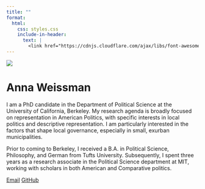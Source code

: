 ```yaml
---
title: ""
format:
  html:
    css: styles.css
    include-in-header:
      text: |
        <link href="https://cdnjs.cloudflare.com/ajax/libs/font-awesome/6.0.0-beta3/css/all.min.css" rel="stylesheet">
---
```


![](images/Headshot.png){.circular-image}

# Anna Weissman {.center-title}

::: about-text
I am a PhD candidate in the Department of Political Science at the University of California, Berkeley. My research agenda is broadly focused on representation in American Politics, with specific interests in local politics and descriptive representation. I am particularly interested in the factors that shape local governance, especially in small, exurban municipalities. 

Prior to coming to Berkeley, I received a B.A. in Political Science, Philosophy, and German from Tufts University. Subsequently, I spent three years as a research associate in the Political Science department at MIT, working with scholars in both American and Comparative politics.
:::

\vpsace{3ex}

<a href="mailto:anna_weissman@berkeley.edu" class="button"><i class="fas fa-envelope"></i> Email</a> <a href="https://github.com/a-weissman" class="button"><i class="fab fa-github"></i> GitHub</a>

<!-- Minor update to trigger rebuild -->


